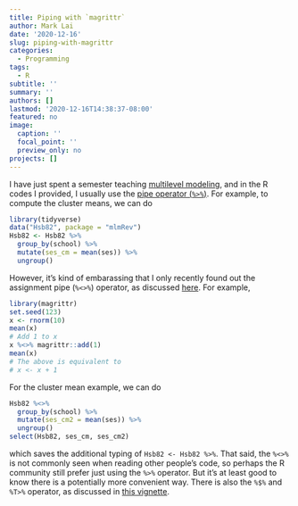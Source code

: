 ```yaml
---
title: Piping with `magrittr`
author: Mark Lai
date: '2020-12-16'
slug: piping-with-magrittr
categories:
  - Programming
tags:
  - R
subtitle: ''
summary: ''
authors: []
lastmod: '2020-12-16T14:38:37-08:00'
featured: no
image:
  caption: ''
  focal_point: ''
  preview_only: no
projects: []
---
```


I have just spent a semester teaching [multilevel modeling](courses/psyc575), and in the R codes I provided, I usually use the [pipe operator (`%>%`)](https://cran.r-project.org/web/packages/magrittr/vignettes/magrittr.html). For example, to compute the cluster means, we can do

```r
library(tidyverse)
data("Hsb82", package = "mlmRev")
Hsb82 <- Hsb82 %>% 
  group_by(school) %>% 
  mutate(ses_cm = mean(ses)) %>% 
  ungroup()
```

However, it's kind of embarassing that I only recently found out the assignment pipe (`%<>%`) operator, as discussed [here](https://cran.r-project.org/web/packages/magrittr/vignettes/magrittr.html#additional-pipe-operators). For example, 

```r
library(magrittr)
set.seed(123)
x <- rnorm(10)
mean(x)
# Add 1 to x
x %<>% magrittr::add(1)
mean(x)
# The above is equivalent to 
# x <- x + 1
```

For the cluster mean example, we can do

```r
Hsb82 %<>% 
  group_by(school) %>% 
  mutate(ses_cm2 = mean(ses)) %>% 
  ungroup()
select(Hsb82, ses_cm, ses_cm2)
```

which saves the additional typing of `Hsb82 <- Hsb82 %>%`. That said, the `%<>%` is not commonly seen when reading other people's code, so perhaps the R community still prefer just using the `%>%` operator. But it's at least good to know there is a potentially more convenient way. There is also the `%$%` and `%T>%` operator, as discussed in [this vignette](https://cran.r-project.org/web/packages/magrittr/vignettes/magrittr.html). 
